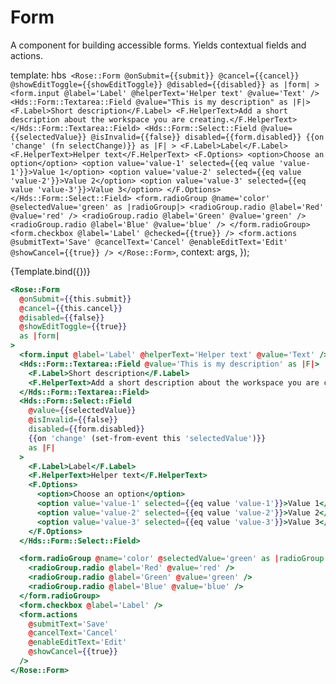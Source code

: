 
<Meta title="Rose/Form" component="Form" />

# Form

A component for building accessible forms. Yields contextual fields
and actions.

  template: hbs`
      <Rose::Form
        @onSubmit={{submit}}
        @cancel={{cancel}}
        @showEditToggle={{showEditToggle}}
        @disabled={{disabled}}
        as |form|
      >
        <form.input @label='Label' @helperText='Helper text' @value='Text' />
        <Hds::Form::Textarea::Field @value="This is my description" as |F|>
          <F.Label>Short description</F.Label>
          <F.HelperText>Add a short description about the workspace you are creating.</F.HelperText>
        </Hds::Form::Textarea::Field>
        <Hds::Form::Select::Field
          @value={{selectedValue}}
          @isInvalid={{false}}
          disabled={{form.disabled}}
          {{on 'change' (fn selectChange)}}
          as |F|
        >
          <F.Label>Label</F.Label>
          <F.HelperText>Helper text</F.HelperText>
          <F.Options>
            <option>Choose an option</option>
            <option value='value-1' selected={{eq value 'value-1'}}>Value 1</option>
            <option value='value-2' selected={{eq value 'value-2'}}>Value 2</option>
            <option value='value-3' selected={{eq value 'value-3'}}>Value 3</option>
          </F.Options>
        </Hds::Form::Select::Field>
        <form.radioGroup @name='color' @selectedValue='green' as |radioGroup|>
          <radioGroup.radio @label='Red' @value='red' />
          <radioGroup.radio @label='Green' @value='green' />
          <radioGroup.radio @label='Blue' @value='blue' />
        </form.radioGroup>
        <form.checkbox @label='Label' @checked={{true}} />
        <form.actions
          @submitText='Save'
          @cancelText='Cancel'
          @enableEditText='Edit'
          @showCancel={{true}}
        />
      </Rose::Form>`,
  context: args,
});

<Preview>
  <Story
    name="Form"
    height="35rem"
    args={{
      showEditToggle: false,
      disabled: false,
    }}
    argTypes={{
      submit: { action: 'submit' },
      cancel: { action: 'cancel' },
      selectChange: { action: 'selectChange' },
    }}
  >
    {Template.bind({})}
  </Story>
</Preview>

```handlebars
<Rose::Form
  @onSubmit={{this.submit}}
  @cancel={{this.cancel}}
  @disabled={{false}}
  @showEditToggle={{true}}
  as |form|
>
  <form.input @label='Label' @helperText='Helper text' @value='Text' />
  <Hds::Form::Textarea::Field @value='This is my description' as |F|>
    <F.Label>Short description</F.Label>
    <F.HelperText>Add a short description about the workspace you are creating.</F.HelperText>
  </Hds::Form::Textarea::Field>
  <Hds::Form::Select::Field
    @value={{selectedValue}}
    @isInvalid={{false}}
    disabled={{form.disabled}}
    {{on 'change' (set-from-event this 'selectedValue')}}
    as |F|
  >
    <F.Label>Label</F.Label>
    <F.HelperText>Helper text</F.HelperText>
    <F.Options>
      <option>Choose an option</option>
      <option value='value-1' selected={{eq value 'value-1'}}>Value 1</option>
      <option value='value-2' selected={{eq value 'value-2'}}>Value 2</option>
      <option value='value-3' selected={{eq value 'value-3'}}>Value 3</option>
    </F.Options>
  </Hds::Form::Select::Field>

  <form.radioGroup @name='color' @selectedValue='green' as |radioGroup|>
    <radioGroup.radio @label='Red' @value='red' />
    <radioGroup.radio @label='Green' @value='green' />
    <radioGroup.radio @label='Blue' @value='blue' />
  </form.radioGroup>
  <form.checkbox @label='Label' />
  <form.actions
    @submitText='Save'
    @cancelText='Cancel'
    @enableEditText='Edit'
    @showCancel={{true}}
  />
</Rose::Form>
```
